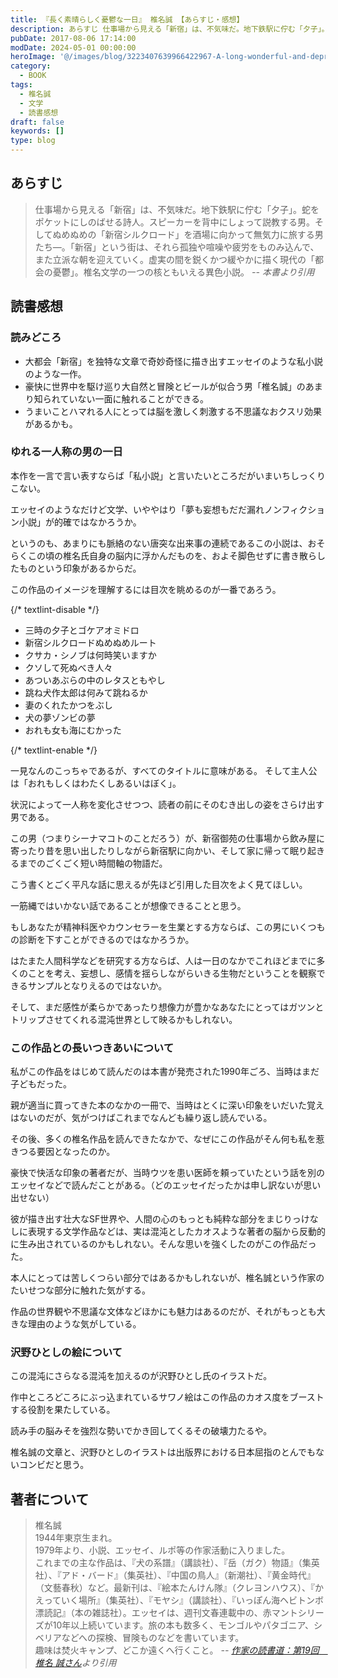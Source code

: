 ```yaml
---
title: 『長く素晴らしく憂鬱な一日』 椎名誠 【あらすじ・感想】
description: あらすじ 仕事場から見える「新宿」は、不気味だ。地下鉄駅に佇む「夕子」。蛇をポケットにしのばせる詩人。スピーカーを背中にしょって説教する男。そしてぬめぬめの「新宿シルクロード」を酒場に向かって無気力に旅する男たち―。「新宿」という街は、それら孤独や喧噪や疲労をものみ込んで、また立派な朝を迎えていく。
pubDate: 2017-08-06 17:14:00
modDate: 2024-05-01 00:00:00
heroImage: '@/images/blog/3223407639966422967-A-long-wonderful-and-depressing-day.webp'
category:
  - BOOK
tags:
  - 椎名誠
  - 文学
  - 読書感想
draft: false
keywords: []
type: blog
---
```


## あらすじ

> 仕事場から見える「新宿」は、不気味だ。地下鉄駅に佇む「夕子」。蛇をポケットにしのばせる詩人。スピーカーを背中にしょって説教する男。そしてぬめぬめの「新宿シルクロード」を酒場に向かって無気力に旅する男たち―。「新宿」という街は、それら孤独や喧噪や疲労をものみ込んで、また立派な朝を迎えていく。虚実の間を鋭くかつ緩やかに描く現代の「都会の憂鬱」。椎名文学の一つの核ともいえる異色小説。 <cite>-- 本書より引用</cite>

## 読書感想

### 読みどころ

- 大都会「新宿」を独特な文章で奇妙奇怪に描き出すエッセイのような私小説のような一作。
- 豪快に世界中を駆け巡り大自然と冒険とビールが似合う男「椎名誠」のあまり知られていない一面に触れることができる。
- うまいことハマれる人にとっては脳を激しく刺激する不思議なおクスリ効果があるかも。

### ゆれる一人称の男の一日

本作を一言で言い表すならば「私小説」と言いたいところだがいまいちしっくりこない。

エッセイのようなだけど文学、いややはり「夢も妄想もだだ漏れノンフィクション小説」が的確ではなかろうか。

というのも、あまりにも脈絡のない唐突な出来事の連続であるこの小説は、おそらくこの頃の椎名氏自身の脳内に浮かんだものを、およそ脚色せずに書き散らしたものという印象があるからだ。

この作品のイメージを理解するには目次を眺めるのが一番であろう。

{/* textlint-disable */}

- 三時の夕子とゴケアオミドロ
- 新宿シルクロードぬめぬめルート
- クサカ・シノブは何時笑いますか
- クソして死ぬべき人々
- あついあぶらの中のレタスともやし
- 跳ね犬作太郎は何みて跳ねるか
- 妻のくれたかつをぶし
- 犬の夢ゾンビの夢
- おれも女も海にむかった

{/* textlint-enable */}

一見なんのこっちゃであるが、すべてのタイトルに意味がある。 そして主人公は「おれもしくはわたくしあるいはぼく」。

状況によって一人称を変化させつつ、読者の前にそのむき出しの姿をさらけ出す男である。

この男（つまりシーナマコトのことだろう）が、新宿御苑の仕事場から飲み屋に寄ったり昔を思い出したりしながら新宿駅に向かい、そして家に帰って眠り起きるまでのごくごく短い時間軸の物語だ。

こう書くとごく平凡な話に思えるが先ほど引用した目次をよく見てほしい。

一筋縄ではいかない話であることが想像できることと思う。

もしあなたが精神科医やカウンセラーを生業とする方ならば、この男にいくつもの診断を下すことができるのではなかろうか。

はたまた人間科学などを研究する方ならば、人は一日のなかでこれほどまでに多くのことを考え、妄想し、感情を揺らしながらいきる生物だということを観察できるサンプルとなりえるのではないか。

そして、まだ感性が柔らかであったり想像力が豊かなあなたにとってはガツンとトリップさせてくれる混沌世界として映るかもしれない。

### この作品との長いつきあいについて

私がこの作品をはじめて読んだのは本書が発売された1990年ごろ、当時はまだ子どもだった。

親が適当に買ってきた本のなかの一冊で、当時はとくに深い印象をいだいた覚えはないのだが、気がつけばこれまでなんども繰り返し読んでいる。

その後、多くの椎名作品を読んできたなかで、なぜにこの作品がそん何も私を惹きつる要因となったのか。

豪快で快活な印象の著者だが、当時ウツを患い医師を頼っていたという話を別のエッセイなどで読んだことがある。（どのエッセイだったかは申し訳ないが思い出せない）

彼が描き出す壮大なSF世界や、人間の心のもっとも純粋な部分をまじりっけなしに表現する文学作品などは、実は混沌としたカオスような著者の脳から反動的に生み出されているのかもしれない。そんな思いを強くしたのがこの作品だった。

本人にとっては苦しくつらい部分ではあるかもしれないが、椎名誠という作家のたいせつな部分に触れた気がする。

作品の世界観や不思議な文体などほかにも魅力はあるのだが、それがもっとも大きな理由のような気がしている。

<div class='not-prose'>
  <div data-vc_mylinkbox_id='886762540'></div>
</div>

### 沢野ひとしの絵について

この混沌にさらなる混沌を加えるのが沢野ひとし氏のイラストだ。

作中ところどころにぶっ込まれているサワノ絵はこの作品のカオス度をブーストする役割を果たしている。

読み手の脳みそを強烈な勢いでかき回してくるその破壊力たるや。

椎名誠の文章と、沢野ひとしのイラストは出版界における日本屈指のとんでもないコンビだと思う。

<div class='not-prose'>
  <div data-vc_mylinkbox_id='886762560'></div>
</div>

## 著者について

> 椎名誠<br />
> 1944年東京生まれ。<br />
> 1979年より、小説、エッセイ、ルポ等の作家活動に入りました。<br />
> これまでの主な作品は、『犬の系譜』（講談社）、『岳（ガク）物語』（集英社）、『アド・バード』（集英社）、『中国の鳥人』（新潮社）、『黄金時代』（文藝春秋）など。最新刊は、『絵本たんけん隊』（クレヨンハウス）、『かえっていく場所』（集英社）、『モヤシ』（講談社）、『いっぽん海ヘビトンボ漂読記』（本の雑誌社）。エッセイは、週刊文春連載中の、赤マントシリーズが10年以上続いています。旅の本も数多く、モンゴルやパタゴニア、シベリアなどへの探検、冒険ものなどを書いています。<br />
> 趣味は焚火キャンプ、どこか遠くへ行くこと。 <cite>-- [作家の読書道：第19回　椎名 誠さん](https://www.webdoku.jp/rensai/sakka/michi19.html)より引用</cite>
